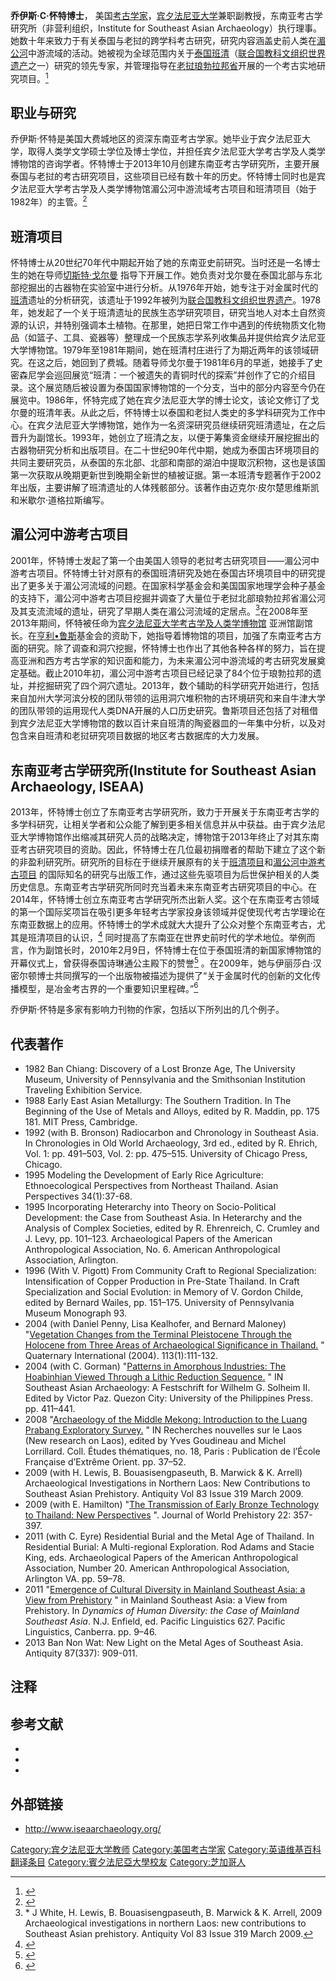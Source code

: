 {{Infobox officeholder
|name        = 乔伊斯·C·怀特
|image       = File:Drwhitepic.jpg
|imagesize   = 
|caption     = 乔伊斯·C·怀特,东南亚考古学研究所（Institute for Southeast Asian Archaeology，ISEAA)执行理事。
|office      = 东南亚考古学研究所
|header4     = 执行理事
|term_start  = {{start date|2013|010|1}}
|birth_place = {{USA}}[[伊利诺伊州|伊利诺伊州]][[芝加哥|芝加哥]]
|alma_mater  = [[宾夕法尼亚大学|宾夕法尼亚大学]]
|residence   = {{USA}}[[宾夕法尼亚州|宾夕法尼亚州]][[费城|费城]]
|profession  = [[考古学家|考古学家]]
|website     = {{URL|http://www.iseaarchaeology.org/|Institute for Southeast Asian Archaeology}}
|}}

'''乔伊斯·C·怀特博士'''， 美国[[考古学|考古学家]]，[[宾夕法尼亚大学|宾夕法尼亚大学]]兼职副教授，东南亚考古学研究所（非营利组织，Institute for Southeast Asian Archaeology）执行理事。她数十年来致力于有关泰国与老挝的跨学科考古研究，研究内容涵盖史前人类在[[湄公河|湄公河]]中游流域的活动。她被视为全球范围内关于[[泰国|泰国]][[班清|班清]]（[[联合国教科文组织世界遗产|联合国教科文组织世界遗产]]之一）研究的领先专家，并管理指导在[[老挝|老挝]][[琅勃拉邦省|琅勃拉邦省]]开展的一个考古实地研究项目。<ref name="工作人员">{{cite web|title=工作人员|url=http://www.iseaarchaeology.org/staff|publisher=东南亚考古学研究所|accessdate=2015年2月5日|deadurl=yes|archiveurl=https://web.archive.org/web/20141006103042/http://www.iseaarchaeology.org/staff|archivedate=2014年10月6日}}</ref>

== 职业与研究 ==
乔伊斯·怀特是美国大费城地区的资深东南亚考古学家。她毕业于宾夕法尼亚大学，取得人类学文学硕士学位及博士学位，并担任宾夕法尼亚大学考古学及人类学博物馆的咨询学者。怀特博士于2013年10月创建东南亚考古学研究所，主要开展泰国与老挝的考古研究项目，这些项目已经有数十年的历史。怀特博士同时也是宾夕法尼亚大学考古学及人类学博物馆湄公河中游流域考古项目和班清项目（始于1982年）的主管。<ref name="博物馆">{{cite web|url=http://penn.museum/banchiang/2010/joyce-white-honored-at-opening-of-ban-chiang-national-museum/|title=Joyce White Honored at Opening of Ban Chiang National Museum|publisher=宾夕法尼亚大学考古学及人类学博物馆|accessdate=2015年2月5日|archive-url=https://web.archive.org/web/20151024092013/http://penn.museum/banchiang/2010/joyce-white-honored-at-opening-of-ban-chiang-national-museum/|archive-date=2015-10-24|dead-url=yes}}</ref>

== 班清项目 ==
怀特博士从20世纪70年代中期起开始了她的东南亚史前研究。当时还是一名博士生的她在导师[https://en.wikipedia.org/wiki/Chester_Gorman 切斯特·戈尔曼] {{Wayback|url=https://en.wikipedia.org/wiki/Chester_Gorman |date=20220430234303 }}指导下开展工作。她负责对戈尔曼在泰国北部与东北部挖掘出的古器物在实验室中进行分析。从1976年开始，她专注于对金属时代的[[班清|班清]]遗址的分析研究，该遗址于1992年被列为[[联合国教科文组织世界遗产|联合国教科文组织世界遗产]]。1978年，她发起了一个关于班清遗址的民族生态学研究项目，研究当地人对本土自然资源的认识，并特别强调本土植物。在那里，她把日常工作中遇到的传统物质文化物品（如篮子、工具、瓷器等）整理成一个民族志学系列收集品并提供给宾夕法尼亚大学博物馆。1979年至1981年期间，她在班清村庄进行了为期近两年的该领域研究。在这之后，她回到了费城。随着导师戈尔曼于1981年6月的早逝，她接手了史密森尼学会巡回展览“班清：一个被遗失的青铜时代的探索”并创作了它的介绍目录。这个展览随后被设置为泰国国家博物馆的一个分支，当中的部分内容至今仍在展览中。1986年，怀特完成了她在宾夕法尼亚大学的博士论文，该论文修订了戈尔曼的班清年表。从此之后，怀特博士以泰国和老挝人类史的多学科研究为工作中心。在宾夕法尼亚大学博物馆，她作为一名资深研究员继续研究班清遗址，在之后晋升为副馆长。1993年，她创立了班清之友，以便于筹集资金继续开展挖掘出的古器物研究分析和出版项目。在二十世纪90年代中期，她成为泰国古环境项目的共同主要研究员，从泰国的东北部、北部和南部的湖泊中提取沉积物，这也是该国第一次获取从晚期更新世到晚期全新世的植被证据。第一本班清专题著作于2002年出版，主要讲解了班清遗址的人体残骸部分。该著作由迈克尔·皮尔楚思维斯凯和米歇尔·道格拉斯编写。

== 湄公河中游考古项目 ==
2001年，怀特博士发起了第一个由美国人领导的老挝考古研究项目——湄公河中游考古项目。怀特博士针对原有的泰国班清研究及她在泰国古环境项目中的研究提出了更多关于湄公河流域的问题。在国家科学基金会和美国国家地理学会种子基金的支持下，湄公河中游考古项目挖掘并调查了大量位于老挝北部琅勃拉邦省湄公河及其支流流域的遗址，研究了早期人类在湄公河流域的定居点。<ref>*	J White, H. Lewis, B. Bouasisengpaseuth, B. Marwick & K. Arrell, 2009  Archaeological investigations in northern Laos: new contributions to Southeast Asian prehistory. Antiquity Vol 83 Issue 319 March 2009.</ref>在2008年至2013年期间，怀特被任命为[http://www.penn.museum/ 宾夕法尼亚大学考古学及人类学博物馆] {{Wayback|url=http://www.penn.museum/ |date=20150721030802 }}亚洲馆副馆长。在[[亨利·鲁斯|亨利•鲁斯]]基金会的资助下，她指导着博物馆的项目，加强了东南亚考古方面的研究。除了调查和洞穴挖掘，怀特博士也作出了其他各种各样的努力，旨在提高亚洲和西方考古学家的知识面和能力，为未来湄公河中游流域的考古研究发展奠定基础。截止2010年初，湄公河中游考古项目已经记录了84个位于琅勃拉邦的遗址，并挖掘研究了四个洞穴遗址。2013年，数个辅助的科学研究开始进行，包括来自加州大学河滨分校的团队带领的运用洞穴堆积物的古环境研究和来自牛津大学的团队带领的运用现代人类DNA开展的人口历史研究。鲁斯项目还包括了对租借到宾夕法尼亚大学博物馆的数以百计来自班清的陶瓷器皿的一年集中分析，以及对包含来自班清和老挝研究项目数据的地区考古数据库的大力发展。

== 东南亚考古学研究所(Institute for Southeast Asian Archaeology, ISEAA) ==
2013年，怀特博士创立了东南亚考古学研究所，致力于开展关于东南亚考古学的多学科研究，让相关学者和公众能了解到更多相关信息并从中获益。由于宾夕法尼亚大学博物馆作出缩减其研究人员的战略决定，博物馆于2013年终止了对其东南亚考古研究项目的资助。因此，怀特博士在几位最初捐赠者的帮助下建立了这个新的非盈利研究所。研究所的目标在于继续开展原有的关于[https://web.archive.org/web/20150406213442/http://penn.museum/banchiang/ 班清项目]和[http://penn.museum/sites/mmap/ 湄公河中游考古项目] {{Wayback|url=http://penn.museum/sites/mmap/ |date=20200213173628 }}的国际知名的研究与出版工作，通过这些先驱项目为后世保护相关的人类历史信息。东南亚考古学研究所同时充当着未来东南亚考古研究项目的中心。在2014年，怀特博士创立东南亚考古学研究所杰出新人奖。这个在东南亚考古领域的第一个国际奖项旨在吸引更多年轻考古学家投身该领域并促使现代考古学理论在东南亚数据上的应用。怀特博士的学术成就大大提升了公众对整个东南亚考古，尤其是班清项目的认识，<ref>{{cite book|last1=Editors of Time-Life Books|title=Southeast Asia: A Past Regained|url=https://archive.org/details/southeastasiapas00time|date=1995|publisher=Time-Life Books|location=alexandria, Virginia|isbn=0-8094-9112-5}}</ref> 同时提高了东南亚在世界史前时代的学术地位。举例而言，作为副馆长时，2010年2月9日，怀特博士在位于泰国班清的新国家博物馆的开幕仪式上，曾获得泰国诗琳通公主殿下的赞誉<ref>{{cite journal|title=Ban Chiang project honored at Thailand museum opening|url=https://archive.org/details/sim_expedition_summer-2010_52_2/page/n45|journal=Expedition|date=2010|volume=52|issue=2|page=46|accessdate=2014年8月19日}}</ref> 。在2009年，她与伊丽莎白·汉密尔顿博士共同撰写的一个出版物被描述为提供了“关于金属时代的创新的文化传播模型，是冶金考古界的一个重要知识里程碑。”<ref>{{cite book|last1=Thornton|first1=Christopher|last2=Roberts|first2=Benjamin|title=Archaeometallurgy in Global Perspective: Methods and Syntheses.|date=2014|publisher=Springer|location=New York|isbn=978-1-4614-9016-6|page=4|accessdate=2014年8月19日}}</ref>

乔伊斯·怀特是多家有影响力刊物的作家，包括以下所列出的几个例子。

== 代表著作 ==

*	1982	 Ban Chiang: Discovery of a Lost Bronze Age, The University Museum, University of Pennsylvania and the Smithsonian Institution Traveling Exhibition Service. 
*	1988	Early East Asian Metallurgy: The Southern Tradition. In The Beginning of the Use of Metals and Alloys, edited by R. Maddin, pp. 175 181. MIT Press, Cambridge. 
*	1992	(with B. Bronson) Radiocarbon and Chronology in Southeast Asia. In Chronologies in Old World Archaeology, 3rd ed., edited by R. Ehrich, Vol. 1: pp. 491–503, Vol. 2: pp. 475–515. University of  Chicago Press, Chicago.
*	1995	Modeling the Development of Early Rice Agriculture: Ethnoecological Perspectives from Northeast Thailand.  Asian Perspectives 34(1):37-68.
*	1995	Incorporating Heterarchy into Theory on Socio-Political Development: the Case from Southeast Asia.  In Heterarchy and the Analysis of Complex Societies, edited by R. Ehrenreich, C. Crumley and J. Levy, pp. 101–123.  Archaeological Papers of the American Anthropological Association, No. 6.  American Anthropological Association, Arlington.
*	1996	(With V. Pigott)  From Community Craft to Regional Specialization: Intensification of Copper Production in Pre-State Thailand.  In Craft Specialization and Social Evolution: in Memory of V. Gordon Childe, edited by Bernard Wailes, pp. 151–175. University of Pennsylvania Museum Monograph 93.  
*	2004    (with Daniel Penny, Lisa Kealhofer, and Bernard Maloney) "[http://seasiabib.museum.upenn.edu:8001/pdf_articles%5CQI%5C2004_113_1_Whiteetal.pdf Vegetation Changes from the Terminal Pleistocene Through the Holocene from Three Areas of Archaeological Significance in Thailand.] {{Wayback|url=http://seasiabib.museum.upenn.edu:8001/pdf_articles%5CQI%5C2004_113_1_Whiteetal.pdf |date=20181004150059 }}" Quaternary International (2004). 113(1):111-132.
*	2004	 (with C. Gorman) "[http://seasiabib.museum.upenn.edu:8001/pdf_articles%5Cbookchapters%5C2004_WhiteGorman.pdf Patterns in Amorphous Industries: The Hoabinhian Viewed Through a Lithic Reduction Sequence. ] {{Wayback|url=http://seasiabib.museum.upenn.edu:8001/pdf_articles%5Cbookchapters%5C2004_WhiteGorman.pdf |date=20181004151047 }}" IN Southeast Asian Archaeology: A Festschrift for Wilhelm G. Solheim II. Edited by Victor Paz. Quezon City: University of the Philippines Press. pp. 411–441.
*	2008 	 "[http://seasiabib.museum.upenn.edu:8001/pdf_articles%5CBooks%5C2008_18_White.pdf Archaeology of the Middle Mekong: Introduction to the Luang Prabang Exploratory Survey. ] {{Wayback|url=http://seasiabib.museum.upenn.edu:8001/pdf_articles%5CBooks%5C2008_18_White.pdf |date=20181004151318 }}" IN Recherches nouvelles sur le Laos (New research on Laos), edited by Yves Goudineau and Michel Lorrillard. Coll. Études thématiques, no. 18, Paris : Publication de l’École Française d’Extrême Orient. pp. 37–52.
*	2009 	(with  H. Lewis, B. Bouasisengpaseuth, B. Marwick & K. Arrell)  Archaeological Investigations in Northern Laos: New Contributions to Southeast Asian Prehistory. Antiquity Vol 83 Issue 319 March 2009.
*	2009 	(with E. Hamilton) "[http://penn.museum/sites/mmap/publications/whitejwp.pdf The Transmission of Early Bronze Technology to Thailand: New Perspectives] {{Wayback|url=http://penn.museum/sites/mmap/publications/whitejwp.pdf |date=20220223044944 }}". Journal of World Prehistory 22: 357-397.
*	2011 	(with C. Eyre) Residential Burial and the Metal Age of Thailand. In Residential Burial: A Multi-regional Exploration.  Rod Adams and Stacie King, eds. Archaeological Papers of the American Anthropological Association, Number 20. American Anthropological Association, Arlington VA.  pp. 59–78.
* 2011  	"[http://seasiabib.museum.upenn.edu:8001/pdf_articles%5Cbookchapters%5C2011_White.pdf Emergence of Cultural Diversity in Mainland Southeast Asia: a View from Prehistory] {{Wayback|url=http://seasiabib.museum.upenn.edu:8001/pdf_articles%5Cbookchapters%5C2011_White.pdf |date=20181004150234 }}" in Mainland Southeast Asia: a View from Prehistory. In ''Dynamics of Human Diversity: the Case of Mainland Southeast Asia''. N.J. Enfield, ed. Pacific Linguistics 627. Pacific Linguistics, Canberra. pp. 9–46.
*	2013  	Ban Non Wat: New Light on the Metal Ages of Southeast Asia. Antiquity 87(337): 909-011.

== 注释 ==
{{reflist}}

== 参考文献 ==
* {{cite web|last1=Svasti|first1=Pichaya|title=Dwelling on the past|url=http://www.bangkokpost.com/lifestyle/interview/347675/dwelling-on-the-past|website=www.Bangkokpost.com|accessdate=2013年4月30日}}
* {{cite web|last1=Svasti|first1=Pichaya|title=Dwelling on the past|url=http://www.bangkokpost.com/print/347675/}}
* {{cite journal|title=Ban Chiang project honored at Thailand museum opening|journal=Expedition|date=2010|volume=52|issue=2|page=46|accessdate=2014年8月19日}}

== 外部链接 ==
*http://www.iseaarchaeology.org/ {{Wayback|url=http://www.iseaarchaeology.org/ |date=20220402125145 }}

{{DEFAULTSORT:White, Joyce}}
[[Category:宾夕法尼亚大学教师|Category:宾夕法尼亚大学教师]]
[[Category:美国考古学家|Category:美国考古学家]]
[[Category:英语维基百科翻译条目|Category:英语维基百科翻译条目]]
[[Category:賓夕法尼亞大學校友|Category:賓夕法尼亞大學校友]]
[[Category:芝加哥人|Category:芝加哥人]]